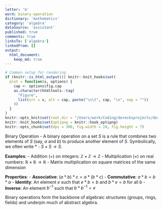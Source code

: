 ```yaml
---
letter: 'b'
word: binary-operation
dictionary: 'mathematics'
category: 'algebra'
dataSource: 'assistant'
published: true
comments: true
linksTo: ['algebra']
linkedFrom: []
output:
  html_document:
    keep_md: true
---
```


```r
# Common setup for rendering
if (knitr::is_html_output()) knitr::knit_hooks$set(
  plot = function(x, options) {
    cap <- options$fig.cap
    as.character(htmltools::tag(
      "Figure", 
      list(src = x, alt = cap, paste("\n\t", cap, "\n", sep = ""))
    ))
  }
)
knitr::opts_knit$set(root.dir = "/Users/work/Coding/derecksprojects/derecksnotes.com-playground/derecksnotes.com/client/src/app/dictionaries/mathematics/definitions")
knitr::knit_hooks$set(optipng = knitr::hook_optipng)
knitr::opts_chunk$set(dpi = 300, fig.width = 10, fig.height = 7)
```

<a id="binary-operation">Binary Operation</a> - A binary operation on a set $S$ is a rule that combines two elements of $S$ (say, $a$ and $b$) to produce another element of $S$. Symbolically, we often write $* : S \times S \to S$.

**Examples**:
- Addition ($+$) on integers: $\mathbb{Z} \times \mathbb{Z} \to \mathbb{Z}$
- Multiplication ($\times$) on real numbers: $\mathbb{R} \times \mathbb{R} \to \mathbb{R}$
- Matrix multiplication on square matrices of the same dimension

**Properties**:
- **Associative**: $(a*b)*c = a*(b*c)$
- **Commutative**: $a*b = b*a$
- **Identity**: An element $e$ such that $e*b = b$ and $b*e = b$ for all $b$
- **Inverse**: An element $b^{-1}$ such that $b*b^{-1} = e$

Binary operations form the backbone of algebraic structures (groups, rings, fields) and underpin much of abstract algebra.

